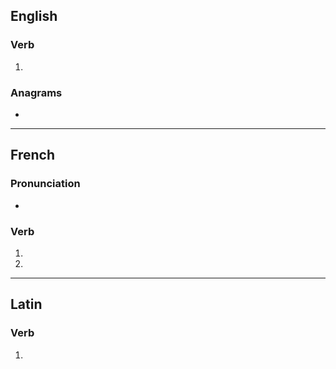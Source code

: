{{also|dolés}}
==English==

===Verb===
{{head|en|verb form}}

# {{en-third-person singular of|dole}}

===Anagrams===
* {{anagrams|en|Delos|OLEDs|dosel|lodes|losed|soled}}

----

==French==

===Pronunciation===
* {{homophones|lang=fr|dole|dolent}}

===Verb===
{{fr-verb-form}}

# {{inflection of|doler||2|s|pres|indc|lang=fr}}
# {{inflection of|doler||2|s|pres|subj|lang=fr}}

----

==Latin==

===Verb===
{{la-verb-form|dolēs}}

# {{inflection of|doleō||2|s|pres|actv|indc|lang=la}}